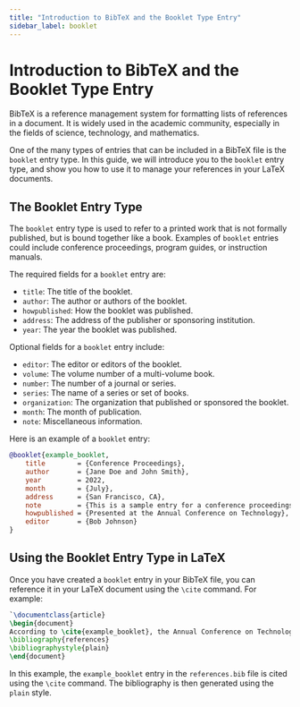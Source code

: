 ```yaml
---
title: "Introduction to BibTeX and the Booklet Type Entry"
sidebar_label: booklet
---
```


# Introduction to BibTeX and the Booklet Type Entry

BibTeX is a reference management system for formatting lists of references in a document. It is widely used in the academic community, especially in the fields of science, technology, and mathematics.

One of the many types of entries that can be included in a BibTeX file is the `booklet` entry type. In this guide, we will introduce you to the `booklet` entry type, and show you how to use it to manage your references in your LaTeX documents.

## The Booklet Entry Type

The `booklet` entry type is used to refer to a printed work that is not formally published, but is bound together like a book. Examples of `booklet` entries could include conference proceedings, program guides, or instruction manuals.

The required fields for a `booklet` entry are:

-   `title`: The title of the booklet.
-   `author`: The author or authors of the booklet.
-   `howpublished`: How the booklet was published.
-   `address`: The address of the publisher or sponsoring institution.
-   `year`: The year the booklet was published.

Optional fields for a `booklet` entry include:

-   `editor`: The editor or editors of the booklet.
-   `volume`: The volume number of a multi-volume book.
-   `number`: The number of a journal or series.
-   `series`: The name of a series or set of books.
-   `organization`: The organization that published or sponsored the booklet.
-   `month`: The month of publication.
-   `note`: Miscellaneous information.

Here is an example of a `booklet` entry:

```bibtex
@booklet{example_booklet,
	title        = {Conference Proceedings},
	author       = {Jane Doe and John Smith},
	year         = 2022,
	month        = {July},
	address      = {San Francisco, CA},
	note         = {This is a sample entry for a conference proceedings booklet.},
	howpublished = {Presented at the Annual Conference on Technology},
	editor       = {Bob Johnson}
}

```

## Using the Booklet Entry Type in LaTeX

Once you have created a `booklet` entry in your BibTeX file, you can reference it in your LaTeX document using the `\cite` command. For example:


```latex
`\documentclass{article}  
\begin{document}  
According to \cite{example_booklet}, the Annual Conference on Technology was a success.  
\bibliography{references} 
\bibliographystyle{plain}  
\end{document}
```

In this example, the `example_booklet` entry in the `references.bib` file is cited using the `\cite` command. The bibliography is then generated using the `plain` style.